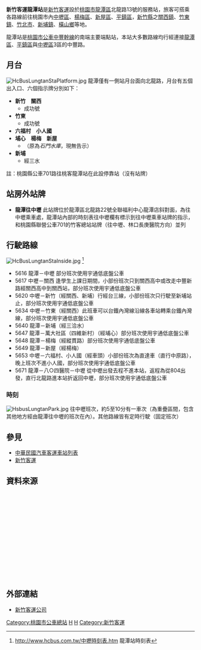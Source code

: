 {{Infobox 轉運站
|name= [[新竹客運|新竹客運]]龍潭站
|logo=
|image= [[File:HsinchuBusLungtanStaion.jpg|300px]]
|location= {{TWN}}[[桃園市|桃園市]][[龍潭區_(台灣)|龍潭區]]
|road= 北龍路
|opendate= 
|closedate= 
|built= 
|est_completion= 
|howtobuild= 
|floor= 
|use= 新竹客運公路路線
|terminate= 
|via= 
}}
'''新竹客運龍潭站'''是[[新竹客運|新竹客運]]設於[[桃園市|桃園市]][[龍潭區_(台灣)|龍潭區]]北龍路13號的服務站，旅客可搭乘各路線前往桃園市內[[中壢區|中壢區]]、[[楊梅區|楊梅區]]、[[新屋區|新屋區]]、[[平鎮區|平鎮區]]，[[新竹縣|新竹縣]]之[[關西鎮_(台灣)|關西鎮]]、[[竹東鎮|竹東鎮]]、[[竹北市|竹北市]]、[[新埔鎮|新埔鎮]]、[[橫山鄉_(台灣)|橫山鄉]]等地。

龍潭站是[[桃園市市區公車|桃園市公車]][[中豐路_(桃園市)|中豐幹線]]的南端主要端點站，本站大多數路線均行經連接[[龍潭區_(台灣)|龍潭區]]、[[平鎮區|平鎮區]]與[[中壢區|中壢區]]3區的中豐路。

==月台==
[[File:HcBusLungtanStaPlatform.jpg|thumb]]
龍潭僅有一側站月台面向北龍路，月台有五個出入口、六個指示牌分別如下：
*'''新竹　關西'''
**成功號
*'''竹東'''
**成功號
*'''六福村　小人國'''
*'''埔心　楊梅　新屋'''
**（原為''石門水庫''，現無告示）
*'''新埔'''
**經三水
註：桃園縣公車701路往桃客龍潭站在此設停靠站（沒有站牌）

==站房外站牌==
*'''龍潭往中壢''' 此站牌位於龍潭區北龍路22號全聯福利中心龍潭店斜對面，為往中壢乘車處，龍潭站內部的時刻表往中壢欄有標示到往中壢乘車站牌的指示，和桃園縣聯營公車701的竹客總站站牌（往中壢、林口長庚醫院方向）並列

==行駛路線==
[[File:HcBusLungtanStaInside.jpg|thumb]]
<ref>http://www.hcbus.com.tw/中壢時刻表.htm {{webarchive|url=https://web.archive.org/web/20111224191757/http://www.hcbus.com.tw/%E4%B8%AD%E5%A3%A2%E6%99%82%E5%88%BB%E8%A1%A8.htm |date=2011-12-24 }} 龍潭站時刻表</ref>
*5616 龍潭－中壢 部分班次使用宇通低底盤公車
*5617 中壢－關西 逢學生上課日期間，小部份班次只到關西高中或改走中豐新路經關西高中到關西站，部分班次使用宇通低底盤公車
*5620 中壢－新竹（經關西、新埔）行經台三線，小部份班次只行駛至新埔站止，部分班次使用宇通低底盤公車
*5634 中壢－竹東（經關西）此班車可以台鐵內灣線沿線各車站轉乘台鐵內灣線，部分班次使用宇通低底盤公車
*5640 龍潭－新埔（經三洽水） 
*5647 龍潭－萬大社區（四維新村）（經埔心）部分班次使用宇通低底盤公車
*5648 龍潭－楊梅（經縱貫路）部分班次使用宇通低底盤公車
*5649 龍潭－新屋（經楊梅）
*5653 中壢－六福村、小人國（經車頭）小部份班次為直達車（直行中原路），晚上班次不進小人國，部分班次使用宇通低底盤公車
*5671 龍潭－八○四醫院－中壢 從中壢出發去程不進本站，返程為從804出發，直行北龍路進本站折返回中壢，部分班次使用宇通低底盤公車

===時刻===
[[File:HsbusLungtanPark.jpg|thumb]]
往中壢班次，約5至10分有一車次（為重疊區間，包含其他地方經由龍潭往中壢的班次在內）。其他路線皆有定時行駛（固定班次）

==參見== 
* [[中華民國汽車客運車站列表|中華民國汽車客運車站列表]]
* [[新竹客運|新竹客運]]

==資料來源==
<div class="references-small" style="height: 220px; overflow: auto; padding: 3px">
{{reflist|2}}
</div>

==外部連結==
{{Commonscat|Hsinchu Bus}}
*[http://www.hcbus.com.tw/ 新竹客運公司] {{Wayback|url=http://www.hcbus.com.tw/ |date=20130624015922 }}

{{台灣公路客運業者}}
{{新竹客運}}
{{臺灣通}}
{{悠遊卡}}
{{一卡通}}

[[Category:桃園市公車總站|Category:桃園市公車總站]]
[[Category:台灣汽車客運車站|H]]
[[Category:龍潭區_(臺灣)|H]]
[[Category:新竹客運|Category:新竹客運]]